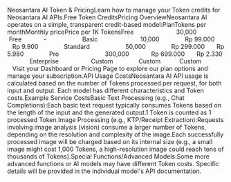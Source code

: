 Neosantara AI Token & PricingLearn how to manage your Token credits for Neosantara AI APIs.Free Token CreditsPricing OverviewNeosantara AI operates on a simple, transparent credit-based model:PlanTokens per monthMonthly pricePrice per 1K TokensFree                         30,000               Free             -                     Basic                         10,000               Rp 99.000         Rp 9.900               Standard                     50,000               Rp 299.000       Rp 5.980               Pro                           300,000             Rp 699.000       Rp 2.330               Enterprise                   Custom               Custom           Custom                 Visit your Dashboard or Pricing Page to explore our plan options and manage your subscription.API Usage CostsNeosantara AI API usage is calculated based on the number of Tokens processed per request, for both input and output. Each model has different characteristics and Token costs.Example Service CostsBasic Text Processing (e.g., Chat Completions):Each basic text request typically consumes Tokens based on the length of the input and the generated output.1 Token is counted as 1 processed Token.Image Processing (e.g., KTP/Receipt Extraction):Requests involving image analysis (vision) consume a larger number of Tokens, depending on the resolution and complexity of the image.Each successfully processed image will be charged based on its internal size (e.g., a small image might cost 1,000 Tokens, a high-resolution image could reach tens of thousands of Tokens).Special Functions/Advanced Models:Some more advanced functions or AI models may have different Token costs. Specific details will be provided in the individual model's API documentation.